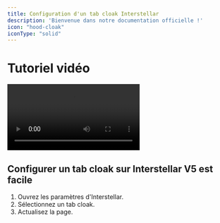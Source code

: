 ```yaml
---
title: Configuration d'un tab cloak Interstellar
description: 'Bienvenue dans notre documentation officielle !'
icon: "hood-cloak"
iconType: "solid"
---
```

# Tutoriel vidéo
<Frame>
<video controls src="assets/video/v5-tabcloak.mp4"></video>
</Frame>

## Configurer un tab cloak sur Interstellar V5 est facile
1. Ouvrez les paramètres d'Interstellar.
2. Sélectionnez un tab cloak.
3. Actualisez la page.
